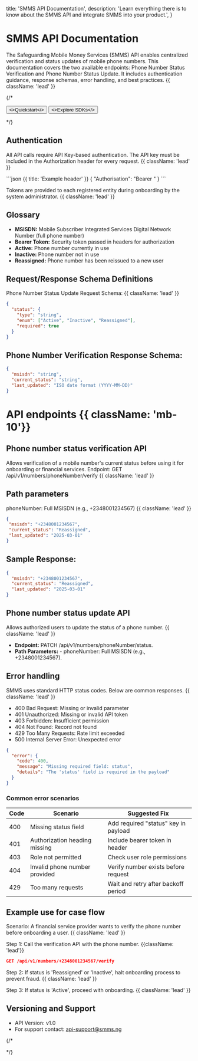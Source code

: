 
  title: 'SMMS API Documentation',
  description:
    'Learn everything there is to know about the SMMS API and integrate SMMS into your product.',
}

<HeroPattern />

# SMMS API Documentation

The Safeguarding Mobile Money Services (SMMS) API enables centralized verification and status updates of mobile phone numbers. This documentation covers the two available endpoints: Phone Number Status Verification and Phone Number Status Update. It includes authentication guidance, response schemas, error handling, and best practices. {{ className: 'lead' }}

{/* <div className="not-prose mt-6 mb-16 flex gap-3">
  <Button href="/quickstart" arrow="right">
    <>Quickstart</>
  </Button>
  <Button href="/sdks" variant="outline">
    <>Explore SDKs</>
  </Button>
</div> */}

## Authentication

All API calls require API Key-based authentication. The API key must be included in the Authorization header for every request. {{ className: 'lead' }}

<div className="not-prose">
<Row>
  <Col>
    ```json {{ title: 'Example header' }}
    { "Authorisation": "Bearer <token>" }
    ```
  </Col>
</Row>
</div>

Tokens are provided to each registered entity during onboarding by the system administrator. {{ className: 'lead' }}

## Glossary

- **MSISDN:** Mobile Subscriber Integrated Services Digital Network Number (full phone number)
- **Bearer Token:** Security token passed in headers for authorization 
- **Active:** Phone number currently in use 
- **Inactive:** Phone number not in use 
- **Reassigned:** Phone number has been reissued to a new user 

## Request/Response Schema Definitions

Phone Number Status Update Request Schema: {{ className: 'lead' }}
<CodeGroup>

```json {{ language: 'js' }}
{ 
  "status": { 
    "type": "string", 
    "enum": ["Active", "Inactive", "Reassigned"], 
    "required": true 
  }
} 
```
</CodeGroup>

## Phone Number Verification Response Schema:

<div className="mb-20">
<CodeGroup>

```json {{ language: 'js' }}
{ 
  "msisdn": "string", 
  "current_status": "string", 
  "last_updated": "ISO date format (YYYY-MM-DD)" 
}
```
</CodeGroup>
</div>

# API endpoints {{ className: 'mb-10'}}

## Phone number status verification API

Allows verification of a mobile number's current status before using it for onboarding or financial services. Endpoint: GET /api/v1/numbers/phoneNumber/verify {{ className: 'lead' }}

## Path parameters

phoneNumber: Full MSISDN (e.g., +2348001234567) {{ className: 'lead' }}

<div className="mb-20">
<CodeGroup>

```json {{ language: 'js' }}
{ 
 "msisdn": "+2348001234567", 
 "current_status": "Reassigned", 
 "last_updated": "2025-03-01" 
}
```
</CodeGroup>
</div>

## Sample Response: 

<div className="mb-20">
<CodeGroup>

```json {{ language: 'js' }}
{ 
  "msisdn": "+2348001234567", 
  "current_status": "Reassigned", 
  "last_updated": "2025-03-01" 
}
```
</CodeGroup>
</div>

## Phone number status update API

Allows authorized users to update the status of a phone number. {{ className: 'lead' }}

- **Endpoint:** PATCH /api/v1/numbers/phoneNumber/status.
- **Path Parameters:** - phoneNumber: Full MSISDN (e.g., +2348001234567).

## Error handling

SMMS uses standard HTTP status codes. Below are common responses. {{ className: 'lead' }}

- 400 Bad Request: Missing or invalid parameter 
- 401 Unauthorized: Missing or invalid API token 
- 403 Forbidden: Insufficient permission 
- 404 Not Found: Record not found 
- 429 Too Many Requests: Rate limit exceeded 
- 500 Internal Server Error: Unexpected error 

<div className="mb-20">
<CodeGroup>

```json {{ language: 'js' }}
{ 
  "error": { 
    "code": 400, 
    "message": "Missing required field: status", 
    "details": "The 'status' field is required in the payload" 
  }
}
```
</CodeGroup>
</div>

### Common error scenarios

<div>
<table class="w-full border-collapse shadow-sm">
    <thead>
      <tr>
        <th class="border-[0.5px] border-[#2D2D2F] bg-[#1D1D20] px-4 py-3 text-left font-semibold">Code</th>
        <th class="border-[0.5px] border-[#2D2D2F] bg-[#1D1D20] px-4 py-3 text-left font-semibold">Scenario</th>
        <th class="border-[0.5px] border-[#2D2D2F] bg-[#1D1D20] px-4 py-3 text-left font-semibold">Suggested Fix</th>
      </tr>
    </thead>
    <tbody>
      <tr>
        <td class="border-[0.5px] border-[#2D2D2F] bg-[#1D1D20] px-4 py-3">400</td>
        <td class="border-[0.5px] border-[#2D2D2F] bg-[#1D1D20] px-4 py-3">Missing status field</td>
        <td class="border-[0.5px] border-[#2D2D2F] bg-[#1D1D20] px-4 py-3">Add required "status" key in payload</td>
      </tr>
      <tr>
        <td class="border-[0.5px] border-[#2D2D2F] bg-[#1D1D20] px-4 py-3">401</td>
        <td class="border-[0.5px] border-[#2D2D2F] bg-[#1D1D20] px-4 py-3">Authorization heading missing</td>
        <td class="border-[0.5px] border-[#2D2D2F] bg-[#1D1D20] px-4 py-3">Include bearer token in header</td>
      </tr>
      <tr>
        <td class="border-[0.5px] border-[#2D2D2F] bg-[#1D1D20] px-4 py-3">403</td>
        <td class="border-[0.5px] border-[#2D2D2F] bg-[#1D1D20] px-4 py-3">Role not permitted</td>
        <td class="border-[0.5px] border-[#2D2D2F] bg-[#1D1D20] px-4 py-3">Check user role permissions</td>
      </tr>
      <tr>
        <td class="border-[0.5px] border-[#2D2D2F] bg-[#1D1D20] px-4 py-3">404</td>
        <td class="border-[0.5px] border-[#2D2D2F] bg-[#1D1D20] px-4 py-3">Invalid phone number provided</td>
        <td class="border-[0.5px] border-[#2D2D2F] bg-[#1D1D20] px-4 py-3">Verify number exists before request</td>
      </tr>
      <tr>
        <td class="border-[0.5px] border-[#2D2D2F] bg-[#1D1D20] px-4 py-3">429</td>
        <td class="border-[0.5px] border-[#2D2D2F] bg-[#1D1D20] px-4 py-3">Too many requests</td>
        <td class="border-[0.5px] border-[#2D2D2F] bg-[#1D1D20] px-4 py-3">Wait and retry after backoff period</td>
      </tr>
    </tbody>
  </table>
</div>

## Example use for case flow

Scenario: A financial service provider wants to verify the phone number before onboarding a user. {{ className: 'lead' }}

Step 1: Call the verification API with the phone number. {{className: 'lead'}}

<div>
<CodeGroup>

```json {{ language: 'js' }}
GET /api/v1/numbers/+2348001234567/verify
```
</CodeGroup>
</div>

Step 2: If status is 'Reassigned' or 'Inactive', halt onboarding process to prevent fraud. {{ className: 'lead' }}

Step 3: If status is 'Active', proceed with onboarding. {{ className: 'lead' }}

## Versioning and Support

- API Version: v1.0 
- For support contact: api-support@smms.ng


{/* <Guides />

<Resources /> */}
